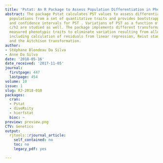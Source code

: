 ```yaml
---
title: 'Pstat: An R Package to Assess Population Differentiation in Phenotypic Traits'
abstract: The package Pstat calculates PST values to assess differentiation among
  populations from a set of quantitative traits and provides bootstrapped distributions
  and confidence intervals for PST . Variations of PST as a function of the parameter
  c/h2 are studied as well. The package implements different transformations of the
  measured phenotypic traits to eliminate variation resulting from allometric growth,
  including calculation of residuals from linear regression, Reist standardization,
  and the Aitchison transformation.
author:
- Stéphane Blondeau Da Silva
- Anne Da Silva
date: '2018-05-16'
date_received: '2017-11-05'
journal:
  firstpage: 447
  lastpage: 454
volume: 10
issue: 1
slug: RJ-2018-010
packages:
  cran:
  - Pstat
  - diveRsity
  - hierfstat
  bioc: ~
preview: preview.png
CTV: Genetics
output:
  rjtools::rjournal_article:
    self_contained: no
    toc: no
    legacy_pdf: yes

---
```

